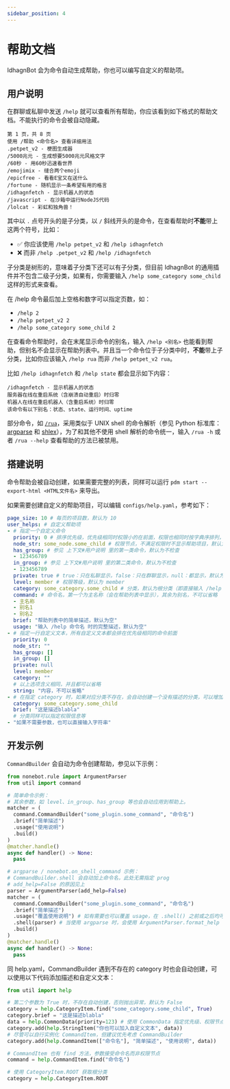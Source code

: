 ```yaml
---
sidebar_position: 4
---
```

# 帮助文档
IdhagnBot 会为命令自动生成帮助，你也可以编写自定义的帮助项。

## 用户说明
在群聊或私聊中发送 `/help` 就可以查看所有帮助，你应该看到如下格式的帮助文档。不能执行的命令会被自动隐藏。
```
第 1 页，共 8 页
使用 /帮助 <命令名> 查看详细用法
.petpet_v2 - 梗图生成器
/5000兆元 - 生成想要5000兆元风格文字
/60秒 - 用60秒迅速看世界
/emojimix - 缝合两个emoji
/epicfree - 看看E宝又在送什么
/fortune - 随机显示一条希望有用的格言
/idhagnfetch - 显示机器人的状态
/javascript - 在沙箱中运行NodeJS代码
/lolcat - 彩虹和独角兽！
```

其中以 `.` 点号开头的是子分类，以 `/` 斜线开头的是命令，在查看帮助时**不能**带上这两个符号，比如：
* ✅ 你应该使用 `/help petpet_v2` 和 `/help idhagnfetch`
* ❌ 而非 `/help .petpet_v2` 和 `/help /idhagnfetch`

子分类是树形的，意味着子分类下还可以有子分类，但目前 IdhagnBot 的通用插件并不包含二级子分类，如果有，你需要输入 `/help some_category some_child` 这样的形式来查看。

在 /help 命令最后加上空格和数字可以指定页数，如：
* `/help 2`
* `/help petpet_v2 2`
* `/help some_category some_child 2`

在查看命令帮助时，会在末尾显示命令的别名，输入 `/help <别名>` 也能看到帮助，但别名不会显示在帮助列表中。并且当一个命令位于子分类中时，**不能**带上子分类，比如你应该输入 `/help rua` 而非 `/help petpet_v2 rua`。

比如 `/help idhagnfetch` 和 `/help state` 都会显示如下内容：
```
/idhagnfetch - 显示机器人的状态
服务器在线在重启系统（含崩溃自动重启）时归零
机器人在线在重启机器人（含重启系统）时归零
该命令有以下别名：状态、state、运行时间、uptime
```

部分命令，如 [`/rua`](/docs/guide/plugins/petpet_v2)，采用类似于 UNIX shell 的命令解析（参见 Python 标准库：[argparse](https://docs.python.org/zh-cn/3/library/argparse.html) 和 [shlex](https://docs.python.org/zh-cn/3/library/shlex.html)），为了和其他不使用 shell 解析的命令统一，输入 `/rua -h` 或者 `/rua --help` 查看帮助的方法已被禁用。

## 搭建说明
命令帮助会被自动创建，如果需要完整的列表，同样可以运行 `pdm start --export-html <HTML文件名>` 来导出。

如果需要创建自定义的帮助项目，可以编辑 `configs/help.yaml`，参考如下：
```yaml
page_size: 10 # 每页的项目数，默认为 10
user_helps: # 自定义帮助项
- # 指定一个自定义命令
  priority: 0 # 排序优先级，优先级相同时权限小的在前面，权限也相同时按字典序排列，默认为 0
  node_str: some_node.some_child # 权限节点，不满足权限时不显示帮助项目，默认为不检查
  has_group: # 参见 上下文#用户说明 里的第一类命令，默认为不检查
  - 123456789
  in_group: # 参见 上下文#用户说明 里的第二类命令，默认为不检查
  - 123456789
  private: true # true：只在私聊显示，false：只在群聊显示，null：都显示，默认为 null
  level: member # 权限等级，默认为 member
  category: some_category.some_child # 分类，默认为根分类（即直接输入 /help 显示的分类）
  command: # 命令名，第一个为主名称（会在帮助列表中显示），其余为别名，不可以省略
  - 主名称
  - 别名1
  - 别名2
  brief: "帮助列表中的简单描述，默认为空"
  usage: "输入 /help 命令名 时的完整描述，默认为空"
- # 指定一行自定义文本，所有自定义文本都会排在优先级相同的命令前面
  priority: 0
  node_str: ""
  has_group: []
  in_group: []
  private: null
  level: member
  category: ""
  # 以上选项含义相同，并且都可以省略
  string: "内容，不可以省略"
- # 在指定 category 时，如果对应分类不存在，会自动创建一个没有描述的分类，可以增加描述
  category: some_category.some_child
  brief: "这是描述blabla"
  # 分类同样可以指定权限信息等
- "如果不需要参数，也可以直接输入字符串"
```

## 开发示例
`CommandBuilder` 会自动为命令创建帮助，参见以下示例：
```python
from nonebot.rule import ArgumentParser
from util import command

# 简单命令示例：
# 其余参数，如 level、in_group、has_group 等也会自动应用到帮助上。
matcher = (
  command.CommandBuilder("some_plugin.some_command", "命令名")
  .brief("简单描述")
  .usage("使用说明")
  .build()
)
@matcher.handle()
async def handler() -> None:
  pass

# argparse / nonebot.on_shell_command 示例：
# CommandBuilder.shell 会自动加上命令名，此处无需指定 prog
# add_help=False 的原因见上
parser = ArgumentParser(add_help=False)
matcher = (
  command.CommandBuilder("some_plugin.some_command", "命令名")
  .brief("简单描述")
  .usage("覆盖使用说明") # 如有需要也可以覆盖 usage，在 .shell() 之前或之后均可
  .shell(parser) # 当使用 argparse 时，会使用 ArgumentParser.format_help 自动创建 usage
  .build()
)
@matcher.handle()
async def handler() -> None:
  pass
```

同 help.yaml，CommandBuilder 遇到不存在的 category 时也会自动创建，可以使用以下代码添加描述和自定义文本：
```python
from util import help

# 第二个参数为 True 时，不存在自动创建，否则抛出异常，默认为 False
category = help.CategoryItem.find("some_category.some_child", True)
category.brief = "这是描述blabla"
data = help.CommonData(priority=123) # 使用 CommonData 指定优先级、权限节点等，也可以不指定
category.add(help.StringItem("你也可以加入自定义文本", data))
# 尽管可以自行实例化 CommandItem，但建议优先考虑 CommandBuilder
category.add(help.CommandItem(["命令名"], "简单描述", "使用说明", data))

# CommandItem 也有 find 方法，参数接受命令名而非权限节点
command = help.CommandItem.find("命令名")

# 使用 CategoryItem.ROOT 获取根分类
category = help.CategoryItem.ROOT
```
